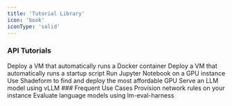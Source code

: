 ```yaml
---
title: 'Tutorial Library'
icon: 'book'
iconType: 'solid'
---
```

### API Tutorials
<Card title="Run Docker Container" icon="docker" href="/guides/dockercontainers">
  Deploy a VM that automatically runs a Docker container
</Card>
<Card title="Run Startup Script" icon="scroll" href="/guides/startupscript">
  Deploy a VM that automatically runs a startup script
</Card>
<Card title="Run Jupyter Notebook" icon="planet-ringed" href="/guides/jupyter">
  Run Jupyter Notebook on a GPU instance
</Card>
<Card title="Find and Deploy the Most Affordable GPU" icon="dollar-sign" href="/guides/mostaffordablegpus">
  Use Shadeform to find and deploy the most affordable GPU
</Card>
<Card title="Serve LLM using vLLM" icon="microchip" href="/guides/vllm">
  Serve an LLM model using vLLM
</Card>
### Frequent Use Cases
<Card title="Setup Firewalls using UFW" icon="block-brick-fire" href="/guides/firewall">
  Provision network rules on your instance
</Card>
<Card title="Evaluate Language Models" icon="chart-simple" href="/guides/benchmark">
  Evaluate language models using lm-eval-harness
</Card>